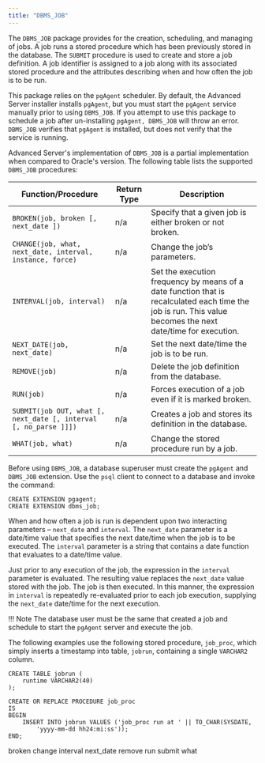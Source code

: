 ```yaml
---
title: "DBMS_JOB"
---
```


The `DBMS_JOB` package provides for the creation, scheduling, and managing of jobs. A job runs a stored procedure which has been previously stored in the database. The `SUBMIT` procedure is used to create and store a job definition. A job identifier is assigned to a job along with its associated stored procedure and the attributes describing when and how often the job is to be run.

This package relies on the `pgAgent` scheduler. By default, the Advanced Server installer installs `pgAgent`, but you must start the `pgAgent` service manually prior to using `DBMS_JOB`. If you attempt to use this package to schedule a job after un-installing `pgAgent, DBMS_JOB` will throw an error. `DBMS_JOB` verifies that `pgAgent` is installed, but does not verify that the service is running.

Advanced Server's implementation of `DBMS_JOB` is a partial implementation when compared to Oracle's version. The following table lists the supported `DBMS_JOB` procedures:

| Function/Procedure                                               | Return Type | Description                                                                                                                                                 |
| ---------------------------------------------------------------- | ----------- | ----------------------------------------------------------------------------------------------------------------------------------------------------------- |
| `BROKEN(job, broken [, next_date ])`                             | n/a         | Specify that a given job is either broken or not broken.                                                                                                    |
| `CHANGE(job, what, next_date, interval, instance, force)`        | n/a         | Change the job’s parameters.                                                                                                                                |
| `INTERVAL(job, interval)`                                        | n/a         | Set the execution frequency by means of a date function that is recalculated each time the job is run. This value becomes the next date/time for execution. |
| `NEXT_DATE(job, next_date)`                                      | n/a         | Set the next date/time the job is to be run.                                                                                                                |
| `REMOVE(job)`                                                    | n/a         | Delete the job definition from the database.                                                                                                                |
| `RUN(job)`                                                       | n/a         | Forces execution of a job even if it is marked broken.                                                                                                      |
| `SUBMIT(job OUT, what [, next_date [, interval [, no_parse ]]])` | n/a         | Creates a job and stores its definition in the database.                                                                                                    |
| `WHAT(job, what)`                                                | n/a         | Change the stored procedure run by a job.                                                                                                                   |

Before using `DBMS_JOB`, a database superuser must create the `pgAgent` and `DBMS_JOB` extension. Use the `psql` client to connect to a database and invoke the command:

```text
CREATE EXTENSION pgagent;
CREATE EXTENSION dbms_job;
```

When and how often a job is run is dependent upon two interacting parameters – `next_date` and `interval`. The `next_date` parameter is a date/time value that specifies the next date/time when the job is to be executed. The `interval` parameter is a string that contains a date function that evaluates to a date/time value.

Just prior to any execution of the job, the expression in the `interval` parameter is evaluated. The resulting value replaces the `next_date` value stored with the job. The job is then executed. In this manner, the expression in `interval` is repeatedly re-evaluated prior to each job execution, supplying the `next_date` date/time for the next execution.

!!! Note
    The database user must be the same that created a job and schedule to start the `pgAgent` server and execute the job.

The following examples use the following stored procedure, `job_proc`, which simply inserts a timestamp into table, `jobrun`, containing a single `VARCHAR2` column.

```text
CREATE TABLE jobrun (
    runtime VARCHAR2(40)
);

CREATE OR REPLACE PROCEDURE job_proc
IS
BEGIN
    INSERT INTO jobrun VALUES ('job_proc run at ' || TO_CHAR(SYSDATE,
        'yyyy-mm-dd hh24:mi:ss'));
END;
```

<div class="toctree" maxdepth="5">

broken change interval next_date remove run submit what

</div>
